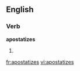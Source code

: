 ==English==

===Verb===
'''apostatizes'''

# {{third-person singular of|apostatize}}

[[fr:apostatizes]]
[[vi:apostatizes]]